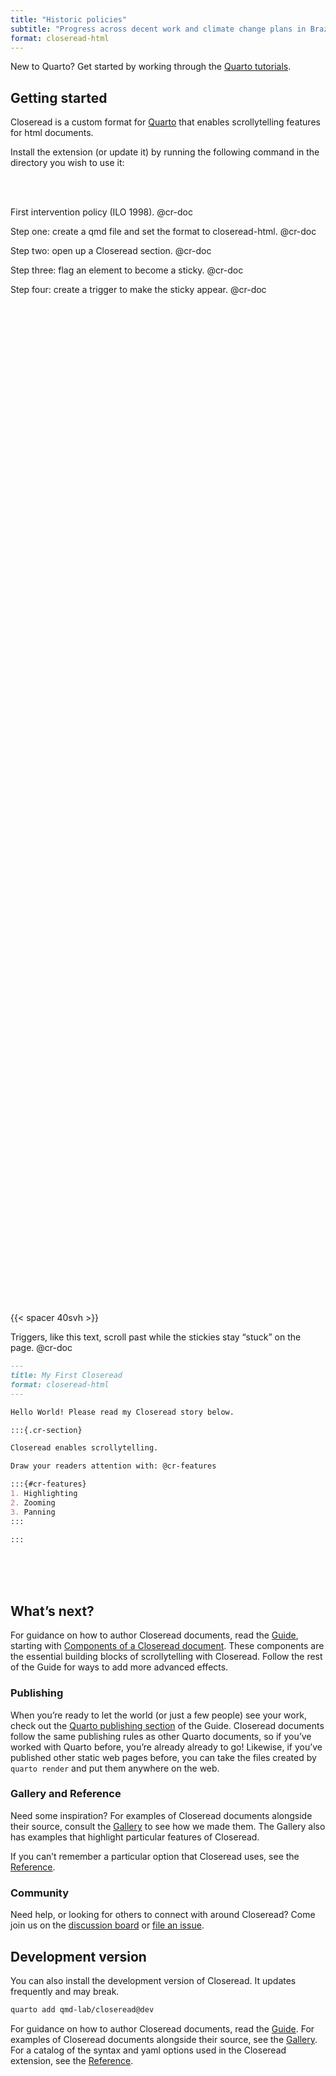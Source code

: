 ```yaml
---
title: "Historic policies"
subtitle: "Progress across decent work and climate change plans in Brazil"
format: closeread-html
---
```


[New to Quarto? Get started by working through the [Quarto tutorials](https://quarto.org/docs/get-started/).]{.column-margin}

## Getting started {#gettingstarted}



Closeread is a custom format for [Quarto](https://quarto.org/) that enables scrollytelling features for html documents.

Install the extension (or update it) by running the following command in the directory you wish to use it:




\
\

::::{.cr-section layout="overlay-left" style="font-size: 1em;"}

First intervention policy (ILO 1998). @cr-doc

Step one: create a qmd file and set the format to closeread-html. [@cr-doc]{highlight="3"}

Step two: open up a Closeread section. [@cr-doc]{highlight="8-20"}

Step three: flag an element to become a sticky. [@cr-doc]{highlight="14-18"}

Step four: create a trigger to make the sticky appear. [@cr-doc]{highlight="12"}

:::{style="height: 40dvh; visibility: hidden"}
:::

{{< spacer 40svh >}}

Triggers, like this text, scroll past while the stickies stay "stuck" on the page. [@cr-doc]{highlight=""}

:::{#cr-doc filename="myfirstcr.qmd" .scale-to-fill}

````markdown
---
title: My First Closeread
format: closeread-html
---

Hello World! Please read my Closeread story below.

:::{.cr-section}

Closeread enables scrollytelling.

Draw your readers attention with: @cr-features

:::{#cr-features}
1. Highlighting
2. Zooming
3. Panning
:::

:::

````
:::
::::

\
\
\

## What's next?

For guidance on how to author Closeread documents, read the [Guide](guide/index.qmd), starting with [Components of a Closeread document](guide/components.qmd). These components are the essential building blocks of scrollytelling with Closeread. Follow the rest of the Guide for ways to add more advanced effects.

### Publishing

When you're ready to let the world (or just a few people) see your work, check out the [Quarto publishing section](https://quarto.org/docs/publishing/) of the Guide. Closeread documents follow the same publishing rules as other Quarto documents, so if you've worked with Quarto before, you're already already to go! Likewise, if you've published other static web pages before, you can take the files created by `quarto render` and put them anywhere on the web.

### Gallery and Reference

Need some inspiration? For examples of Closeread documents alongside their source, consult the [Gallery](gallery/index.qmd) to see how we made them. The Gallery also has examples that highlight particular features of Closeread.

If you can't remember a particular option that Closeread uses, see the [Reference](reference/index.qmd).

### Community

Need help, or looking for others to connect with around Closeread? Come join us on the [discussion board](https://github.com/qmd-lab/closeread/discussions) or [file an issue](https://github.com/qmd-lab/closeread/issues).

:::{.callout-note collapse="true"}

## Development version

You can also install the development version of Closeread. It updates frequently and may break.

```bash
quarto add qmd-lab/closeread@dev
```
:::

For guidance on how to author Closeread documents, read the [Guide](guide/index.qmd). For examples of Closeread documents alongside their source, see the [Gallery](gallery/index.qmd). For a catalog of the syntax and yaml options used in the Closeread extension, see the [Reference](reference/index.qmd).
